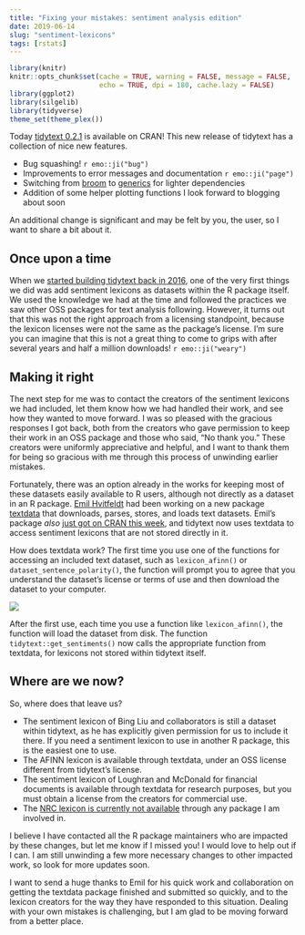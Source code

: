 ```yaml
---
title: "Fixing your mistakes: sentiment analysis edition"
date: 2019-06-14
slug: "sentiment-lexicons"
tags: [rstats]
---
```


```r
library(knitr)
knitr::opts_chunk$set(cache = TRUE, warning = FALSE, message = FALSE, 
                      echo = TRUE, dpi = 180, cache.lazy = FALSE)
library(ggplot2)
library(silgelib)
library(tidyverse)
theme_set(theme_plex())
```

Today [tidytext 0.2.1](https://cran.r-project.org/package=tidytext) is available on CRAN! This new release of tidytext has a collection of nice new features.

- Bug squashing! `r emo::ji("bug")`
- Improvements to error messages and documentation `r emo::ji("page")`
- Switching from [broom](https://github.com/tidymodels/broom) to [generics](https://github.com/r-lib/generics) for lighter dependencies
- Addition of some helper plotting functions I look forward to blogging about soon

An additional change is significant and may be felt by you, the user, so I want to share a bit about it.

## Once upon a time

When we [started building tidytext back in 2016](https://juliasilge.com/blog/i-went-to-ropensci/), one of the very first things we did was add sentiment lexicons as datasets within the R package itself. We used the knowledge we had at the time and followed the practices we saw other OSS packages for text analysis following. However, it turns out that this was not the right approach from a licensing standpoint, because the lexicon licenses were not the same as the package's license. I'm sure you can imagine that this is not a great thing to come to grips with after several years and half a million downloads! `r emo::ji("weary")`

## Making it right

The next step for me was to contact the creators of the sentiment lexicons we had included, let them know how we had handled their work, and see how they wanted to move forward. I was so pleased with the gracious responses I got back, both from the creators who gave permission to keep their work in an OSS package and those who said, "No thank you." These creators were uniformly appreciative and helpful, and I want to thank them for being so gracious with me through this process of unwinding earlier mistakes.

Fortunately, there was an option already in the works for keeping most of these datasets easily available to R users, although not directly as a dataset in an R package. [Emil Hvitfeldt](https://www.hvitfeldt.me/blog/) had been working on a new package [textdata](https://github.com/EmilHvitfeldt/textdata) that downloads, parses, stores, and loads text datasets. Emil's package *also* [just got on CRAN this week](https://cran.r-project.org/package=textdata), and tidytext now uses textdata to access sentiment lexicons that are not stored directly in it.

How does textdata work? The first time you use one of the functions for accessing an included text dataset, such as `lexicon_afinn()` or `dataset_sentence_polarity()`, the function will prompt you to agree that you understand the dataset’s license or terms of use and then download the dataset to your computer.

![](/figs/2019-06-14-sentiment-lexicons/textdata_demo.gif)

After the first use, each time you use a function like `lexicon_afinn()`, the function will load the dataset from disk. The function `tidytext::get_sentiments()` now calls the appropriate function from textdata, for lexicons not stored within tidytext itself.

## Where are we now?

So, where does that leave us?

- The sentiment lexicon of Bing Liu and collaborators is still a dataset within tidytext, as he has explicitly given permission for us to include it there. If you need a sentiment lexicon to use in another R package, this is the easiest one to use.
- The AFINN lexicon is available through textdata, under an OSS license different from tidytext's license.
- The sentiment lexicon of Loughran and McDonald for financial documents is available through textdata for research purposes, but you must obtain a license from the creators for commercial use.
- The [NRC lexicon is currently not available](http://saifmohammad.com/WebPages/lexicons.html#terms) through any package I am involved in.

I believe I have contacted all the R package maintainers who are impacted by these changes, but let me know if I missed you! I would love to help out if I can. I am still unwinding a few more necessary changes to other impacted work, so look for more updates soon.

I want to send a huge thanks to Emil for his quick work and collaboration on getting the textdata package finished and submitted so quickly, and to the lexicon creators for the way they have responded to this situation. Dealing with your own mistakes is challenging, but I am glad to be moving forward from a better place. 

